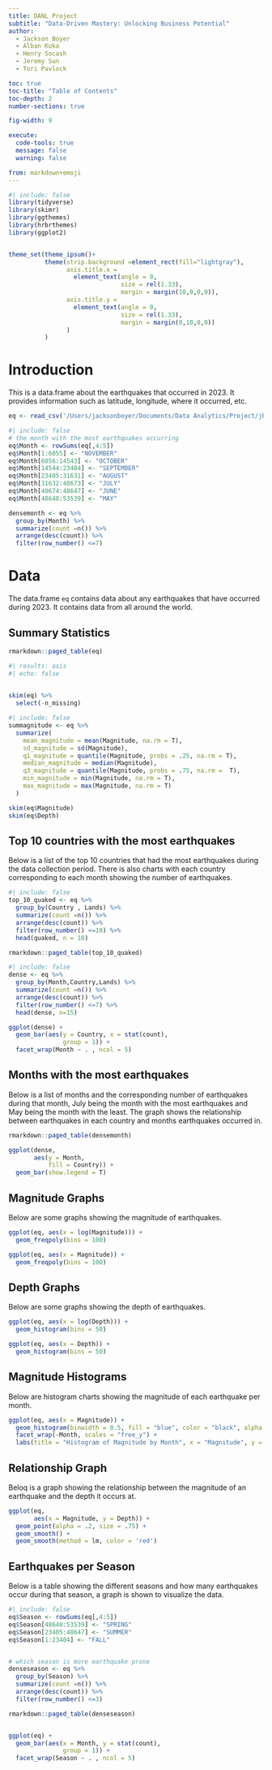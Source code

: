 ```yaml
---
title: DANL Project
subtitle: "Data-Driven Mastery: Unlocking Business Potential"
author: 
  - Jackson Boyer
  - Alban Kuka
  - Henry Socash
  - Jeremy Sun
  - Tori Pavlock

toc: true
toc-title: "Table of Contents"
toc-depth: 2
number-sections: true

fig-width: 9

execute:
  code-tools: true
  message: false
  warning: false

from: markdown+emoji
---
```

```r
#| include: false
library(tidyverse)
library(skimr)
library(ggthemes)
library(hrbrthemes)
library(ggplot2)


theme_set(theme_ipsum()+
          theme(strip.background =element_rect(fill="lightgray"),
                axis.title.x = 
                  element_text(angle = 0,
                               size = rel(1.33),
                               margin = margin(10,0,0,0)),
                axis.title.y = 
                  element_text(angle = 0,
                               size = rel(1.33),
                               margin = margin(0,10,0,0))
                )
          )
```



# Introduction

This is a data.frame about the earthquakes that occurred in 2023. It provides information such as latitude, longitude, where it occurred, etc. 
```r
eq <- read_csv('/Users/jacksonboyer/Documents/Data Analytics/Project/jbdanl.github.io/earthquake data.csv')
```

```r
#| include: false
# the month with the most earthquakes occurring 
eq$Month <- rowSums(eq[,4:5])
eq$Month[1:6055] <- "NOVEMBER"
eq$Month[6056:14543] <- "OCTOBER"
eq$Month[14544:23404] <- "SEPTEMBER"
eq$Month[23405:31631] <- "AUGUST"
eq$Month[31632:40673] <- "JULY"
eq$Month[40674:48647] <- "JUNE"
eq$Month[48648:53539] <- "MAY"

densemonth <- eq %>% 
  group_by(Month) %>% 
  summarize(count =n()) %>% 
  arrange(desc(count)) %>% 
  filter(row_number() <=7)
```

# Data

The data.frame `eq` contains data about any earthquakes that have occurred during 2023. It contains data from all around the world.  


## Summary Statistics

```r
rmarkdown::paged_table(eq) 
```

```r
#| results: asis
#| echo: false
 
```


```r
skim(eq) %>% 
  select(-n_missing)
```

```r
#| include: false
summagnitude <- eq %>% 
  summarize(
    mean_magnitude = mean(Magnitude, na.rm = T), 
    sd_magnitude = sd(Magnitude),
    q1_magnitude = quantile(Magnitude, probs = .25, na.rm = T),
    median_magnitude = median(Magnitude),
    q3_magnitude = quantile(Magnitude, probs = .75, na.rm =  T),
    min_magnitude = min(Magnitude, na.rm = T),
    max_magnitude = max(Magnitude, na.rm = T)
  )
```
```r
skim(eq$Magnitude)
skim(eq$Depth)
```

## Top 10 countries with the most earthquakes
Below is a list of the top 10 countries that had the most earthquakes during the data collection period. There is also charts with each country corresponding to each month showing the number of earthquakes.

```r
#| include: false
top_10_quaked <- eq %>% 
  group_by(Country , Lands) %>% 
  summarize(count =n()) %>% 
  arrange(desc(count)) %>% 
  filter(row_number() <=10) %>% 
  head(quaked, n = 10) 
```

```r
rmarkdown::paged_table(top_10_quaked) 
```

```r
#| include: false
dense <- eq %>% 
  group_by(Month,Country,Lands) %>% 
  summarize(count =n()) %>% 
  arrange(desc(count)) %>% 
  filter(row_number() <=7) %>% 
  head(dense, n=15)
```
```r
ggplot(dense) +
  geom_bar(aes(y = Country, x = stat(count),
               group = 1)) +
  facet_wrap(Month ~ . , ncol = 5)
```


## Months with the most earthquakes
Below is a list of months and the corresponding number of earthquakes during that month, July being the month with the most earthquakes and May being the month with the least. The graph shows the relationship between earthquakes in each country and months earthquakes occurred in.

```r
rmarkdown::paged_table(densemonth) 
```
```r
ggplot(dense,
       aes(y = Month,
           fill = Country)) +
  geom_bar(show.legend = T)
```


## Magnitude Graphs
Below are some graphs showing the magnitude of earthquakes. 
```r
ggplot(eq, aes(x = log(Magnitude))) +
  geom_freqpoly(bins = 100)

ggplot(eq, aes(x = Magnitude)) +
  geom_freqpoly(bins = 100)
```


## Depth Graphs
Below are some graphs showing the depth of earthquakes. 
```r
ggplot(eq, aes(x = log(Depth))) +
  geom_histogram(bins = 50)

ggplot(eq, aes(x = Depth)) +
  geom_histogram(bins = 50)
```


## Magnitude Histograms
Below are histogram charts showing the magnitude of each earthquake per month.
```r
ggplot(eq, aes(x = Magnitude)) +
  geom_histogram(binwidth = 0.5, fill = "blue", color = "black", alpha = 0.7) +
  facet_wrap(~Month, scales = "free_y") +
  labs(title = "Histogram of Magnitude by Month", x = "Magnitude", y = "Count")
```


## Relationship Graph
Beloq is a graph showing the relationship between the magnitude of an earthquake and the depth it occurs at.
```r
ggplot(eq,
       aes(x = Magnitude, y = Depth)) +
  geom_point(alpha = .2, size = .75) +
  geom_smooth() +
  geom_smooth(method = lm, color = 'red')
```


## Earthquakes per Season
Below is a table showing the different seasons and how many earthquakes occur during that season, a graph is shown to visualize the data.
```r
#| include: false
eq$Season <- rowSums(eq[,4:5])
eq$Season[48648:53539] <- "SPRING"
eq$Season[23405:48647] <- "SUMMER"
eq$Season[1:23404] <- "FALL"


# which season is more earthquake prone 
denseseason <- eq %>% 
  group_by(Season) %>% 
  summarize(count =n()) %>% 
  arrange(desc(count)) %>% 
  filter(row_number() <=3)
```
```r
rmarkdown::paged_table(denseseason) 


ggplot(eq) +
  geom_bar(aes(x = Month, y = stat(count),
               group = 1)) +
  facet_wrap(Season ~ . , ncol = 5)
```